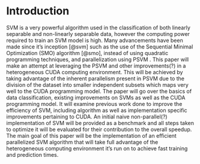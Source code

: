 # Introduction

<!-- * Αντικείμενο εργασίας -->

<!-- * Σκοπός και Στόχοι -->


SVM is a very powerful algorithm used in the classification of both linearly separable and non-linearly separable data, however the computing power required to train an SVM model is high. Many advancements have been made since it's inception [@svm] such as the use of the Sequential Minimal Optimization (SMO) algorithm [@smo], instead of using quadratic programming techniques, and parallelization using PSVM <!-- TODO: reference -->.
This paper will make an attempt at leveraging the PSVM and other improvements(?) in a heterogeneous CUDA computing environment. This will be achieved by taking advantage of the inherent parallelism present in PSVM due to the division of the dataset into smaller independent subsets which maps very well to the CUDA programming model.
The paper will go over the basics of data classification, existing improvements on SVMs as well as the CUDA programming model.
It will examine previous work done to improve the efficiency of SVM, including algorithm as well as implementation specific improvements pertaining to CUDA.
An initial naive non-parallel(?) implementation of SVM will be provided as a benchmark and all steps taken to optimize it will be evaluated for their contribution to the overall speedup.
The main goal of this paper will be the implementation of an efficient parallelized SVM algorithm that will take full advantage of the heterogeneous computing environment it's run on to achieve fast training and prediction times.

<!-- NOTE:  SVMs or SVM -->


<!-- * * Ιστορική Αναδρομή ; -->
<!-- * Μεθοδολογία -->
<!-- * Καινοτομία -->
<!-- * Δομή -->

